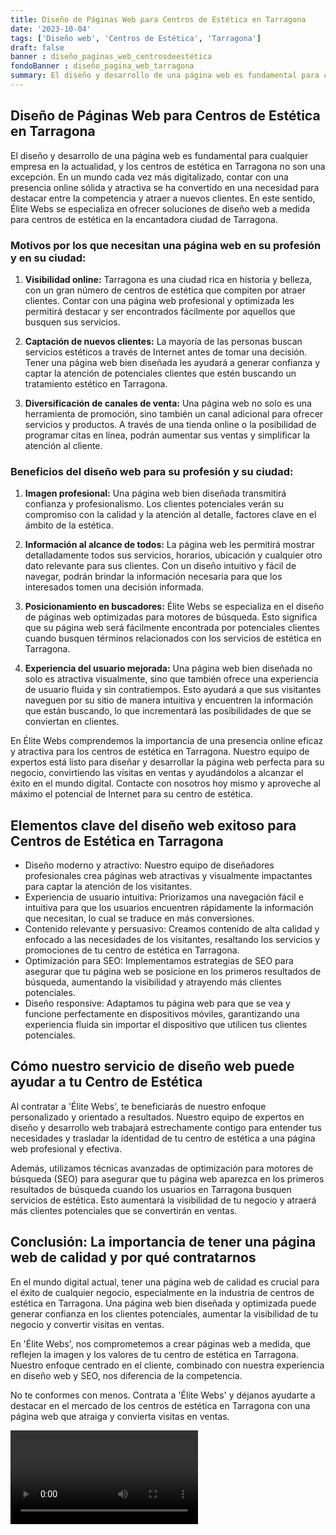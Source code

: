 ```yaml
---
title: Diseño de Páginas Web para Centros de Estética en Tarragona
date: '2023-10-04'
tags: ['Diseño web', 'Centros de Estética', 'Tarragona']
draft: false
banner : diseño_paginas_web_centrosdeestética
fondoBanner : diseño_pagina_web_tarragona
summary: El diseño y desarrollo de una página web es fundamental para cualquier empresa en la actualidad, y los centros de estética en Tarragona no son una excepción. En un mundo cada vez más digitalizado, contar con una presencia online sólida y atractiva se ha convertido en una necesidad para destacar entre la competencia y atraer a nuevos clientes. En este sentido, Élite Webs se especializa en ofrecer soluciones de diseño web a medida para centros de estética en la encantadora ciudad de Tarragona.
---
```


## Diseño de Páginas Web para Centros de Estética en Tarragona

El diseño y desarrollo de una página web es fundamental para cualquier empresa en la actualidad, y los centros de estética en Tarragona no son una excepción. En un mundo cada vez más digitalizado, contar con una presencia online sólida y atractiva se ha convertido en una necesidad para destacar entre la competencia y atraer a nuevos clientes. En este sentido, Élite Webs se especializa en ofrecer soluciones de diseño web a medida para centros de estética en la encantadora ciudad de Tarragona.

### Motivos por los que necesitan una página web en su profesión y en su ciudad:

1. **Visibilidad online:** Tarragona es una ciudad rica en historia y belleza, con un gran número de centros de estética que compiten por atraer clientes. Contar con una página web profesional y optimizada les permitirá destacar y ser encontrados fácilmente por aquellos que busquen sus servicios.

2. **Captación de nuevos clientes:** La mayoría de las personas buscan servicios estéticos a través de Internet antes de tomar una decisión. Tener una página web bien diseñada les ayudará a generar confianza y captar la atención de potenciales clientes que estén buscando un tratamiento estético en Tarragona.

3. **Diversificación de canales de venta:** Una página web no solo es una herramienta de promoción, sino también un canal adicional para ofrecer servicios y productos. A través de una tienda online o la posibilidad de programar citas en línea, podrán aumentar sus ventas y simplificar la atención al cliente.

### Beneficios del diseño web para su profesión y su ciudad:

1. **Imagen profesional:** Una página web bien diseñada transmitirá confianza y profesionalismo. Los clientes potenciales verán su compromiso con la calidad y la atención al detalle, factores clave en el ámbito de la estética.

2. **Información al alcance de todos:** La página web les permitirá mostrar detalladamente todos sus servicios, horarios, ubicación y cualquier otro dato relevante para sus clientes. Con un diseño intuitivo y fácil de navegar, podrán brindar la información necesaria para que los interesados tomen una decisión informada.

3. **Posicionamiento en buscadores:** Élite Webs se especializa en el diseño de páginas web optimizadas para motores de búsqueda. Esto significa que su página web será fácilmente encontrada por potenciales clientes cuando busquen términos relacionados con los servicios de estética en Tarragona.

4. **Experiencia del usuario mejorada:** Una página web bien diseñada no solo es atractiva visualmente, sino que también ofrece una experiencia de usuario fluida y sin contratiempos. Esto ayudará a que sus visitantes naveguen por su sitio de manera intuitiva y encuentren la información que están buscando, lo que incrementará las posibilidades de que se conviertan en clientes.

En Élite Webs comprendemos la importancia de una presencia online eficaz y atractiva para los centros de estética en Tarragona. Nuestro equipo de expertos está listo para diseñar y desarrollar la página web perfecta para su negocio, convirtiendo las visitas en ventas y ayudándolos a alcanzar el éxito en el mundo digital. Contacte con nosotros hoy mismo y aproveche al máximo el potencial de Internet para su centro de estética.

<GifSeo />

<Cta />

## Elementos clave del diseño web exitoso para Centros de Estética en Tarragona

- Diseño moderno y atractivo: Nuestro equipo de diseñadores profesionales crea páginas web atractivas y visualmente impactantes para captar la atención de los visitantes.
- Experiencia de usuario intuitiva: Priorizamos una navegación fácil e intuitiva para que los usuarios encuentren rápidamente la información que necesitan, lo cual se traduce en más conversiones.
- Contenido relevante y persuasivo: Creamos contenido de alta calidad y enfocado a las necesidades de los visitantes, resaltando los servicios y promociones de tu centro de estética en Tarragona.
- Optimización para SEO: Implementamos estrategias de SEO para asegurar que tu página web se posicione en los primeros resultados de búsqueda, aumentando la visibilidad y atrayendo más clientes potenciales.
- Diseño responsive: Adaptamos tu página web para que se vea y funcione perfectamente en dispositivos móviles, garantizando una experiencia fluida sin importar el dispositivo que utilicen tus clientes potenciales.

## Cómo nuestro servicio de diseño web puede ayudar a tu Centro de Estética

Al contratar a 'Élite Webs', te beneficiarás de nuestro enfoque personalizado y orientado a resultados. Nuestro equipo de expertos en diseño y desarrollo web trabajará estrechamente contigo para entender tus necesidades y trasladar la identidad de tu centro de estética a una página web profesional y efectiva.

Además, utilizamos técnicas avanzadas de optimización para motores de búsqueda (SEO) para asegurar que tu página web aparezca en los primeros resultados de búsqueda cuando los usuarios en Tarragona busquen servicios de estética. Esto aumentará la visibilidad de tu negocio y atraerá más clientes potenciales que se convertirán en ventas.

## Conclusión: La importancia de tener una página web de calidad y por qué contratarnos

En el mundo digital actual, tener una página web de calidad es crucial para el éxito de cualquier negocio, especialmente en la industria de centros de estética en Tarragona. Una página web bien diseñada y optimizada puede generar confianza en los clientes potenciales, aumentar la visibilidad de tu negocio y convertir visitas en ventas.

En 'Élite Webs', nos comprometemos a crear páginas web a medida, que reflejen la imagen y los valores de tu centro de estética en Tarragona. Nuestro enfoque centrado en el cliente, combinado con nuestra experiencia en diseño web y SEO, nos diferencia de la competencia.

No te conformes con menos. Contrata a 'Élite Webs' y déjanos ayudarte a destacar en el mercado de los centros de estética en Tarragona con una página web que atraiga y convierta visitas en ventas.

<Video />

<CtaBot job='Centros de Estética' city='Tarragona'/>

<Gmaps query='Tarragona+españa+maps' />